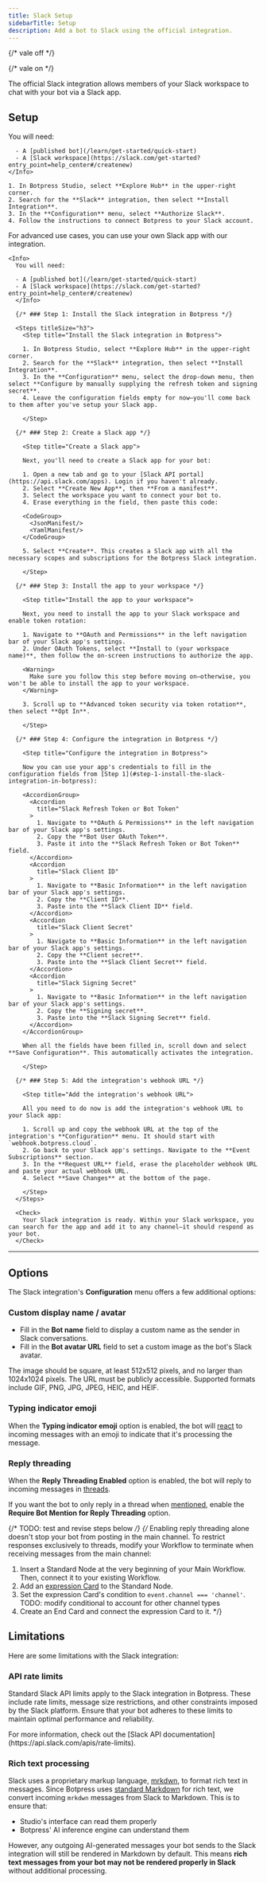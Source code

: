 ```yaml
---
title: Slack Setup
sidebarTitle: Setup
description: Add a bot to Slack using the official integration.
---
```


{/* vale off */}


<OpenInHub integration={integrationVersions.slack}/>



{/* vale on */}

The official Slack integration allows members of your Slack workspace to chat with your bot via a Slack app.

## Setup

<Tabs>
  <Tab title="Automatic configuration">
    <Info>
      You will need:

      - A [published bot](/learn/get-started/quick-start)
      - A [Slack workspace](https://slack.com/get-started?entry_point=help_center#/createnew)
    </Info>

    1. In Botpress Studio, select **Explore Hub** in the upper-right corner.
    2. Search for the **Slack** integration, then select **Install Integration**.
    3. In the **Configuration** menu, select **Authorize Slack**.
    4. Follow the instructions to connect Botpress to your Slack account.
  </Tab>
  <Tab title="Manual configuration">
    For advanced use cases, you can use your own Slack app with our integration.

    <Info>
      You will need:

      - A [published bot](/learn/get-started/quick-start)
      - A [Slack workspace](https://slack.com/get-started?entry_point=help_center#/createnew)
      </Info>

      {/* ### Step 1: Install the Slack integration in Botpress */}

      <Steps titleSize="h3">
        <Step title="Install the Slack integration in Botpress">

        1. In Botpress Studio, select **Explore Hub** in the upper-right corner.
        2. Search for the **Slack** integration, then select **Install Integration**.
        3. In the **Configuration** menu, select the drop-down menu, then select **Configure by manually supplying the refresh token and signing secret**.
        4. Leave the configuration fields empty for now—you'll come back to them after you've setup your Slack app.

        </Step>

      {/* ### Step 2: Create a Slack app */}

        <Step title="Create a Slack app">

        Next, you'll need to create a Slack app for your bot:

        1. Open a new tab and go to your [Slack API portal](https://api.slack.com/apps). Login if you haven't already.
        2. Select **Create New App**, then **From a manifest**.
        3. Select the workspace you want to connect your bot to.
        4. Erase everything in the field, then paste this code:

        <CodeGroup>
          <JsonManifest/>
          <YamlManifest/>
        </CodeGroup>

        5. Select **Create**. This creates a Slack app with all the necessary scopes and subscriptions for the Botpress Slack integration.

        </Step>

      {/* ### Step 3: Install the app to your workspace */}

        <Step title="Install the app to your workspace">

        Next, you need to install the app to your Slack workspace and enable token rotation:

        1. Navigate to **OAuth and Permissions** in the left navigation bar of your Slack app's settings.
        2. Under OAuth Tokens, select **Install to (your workspace name)**, then follow the on-screen instructions to authorize the app.

        <Warning>
          Make sure you follow this step before moving on—otherwise, you won't be able to install the app to your workspace.
        </Warning>

        3. Scroll up to **Advanced token security via token rotation**, then select **Opt In**.

        </Step>

      {/* ### Step 4: Configure the integration in Botpress */}

        <Step title="Configure the integration in Botpress">

        Now you can use your app's credentials to fill in the configuration fields from [Step 1](#step-1-install-the-slack-integration-in-botpress):

        <AccordionGroup>
          <Accordion
            title="Slack Refresh Token or Bot Token"
          >
            1. Navigate to **OAuth & Permissions** in the left navigation bar of your Slack app's settings.
            2. Copy the **Bot User OAuth Token**.
            3. Paste it into the **Slack Refresh Token or Bot Token** field.
          </Accordion>
          <Accordion
            title="Slack Client ID"
          >
            1. Navigate to **Basic Information** in the left navigation bar of your Slack app's settings.
            2. Copy the **Client ID**.
            3. Paste into the **Slack Client ID** field.
          </Accordion>
          <Accordion
            title="Slack Client Secret"
          >
            1. Navigate to **Basic Information** in the left navigation bar of your Slack app's settings.
            2. Copy the **Client secret**.
            3. Paste into the **Slack Client Secret** field.
          </Accordion>
          <Accordion
            title="Slack Signing Secret"
          >
            1. Navigate to **Basic Information** in the left navigation bar of your Slack app's settings.
            2. Copy the **Signing secret**.
            3. Paste into the **Slack Signing Secret** field.
          </Accordion>
        </AccordionGroup>

        When all the fields have been filled in, scroll down and select **Save Configuration**. This automatically activates the integration.

        </Step>

      {/* ### Step 5: Add the integration's webhook URL */}

        <Step title="Add the integration's webhook URL">

        All you need to do now is add the integration's webhook URL to your Slack app:

        1. Scroll up and copy the webhook URL at the top of the integration's **Configuration** menu. It should start with `webhook.botpress.cloud`.
        2. Go back to your Slack app's settings. Navigate to the **Event Subscriptions** section.
        3. In the **Request URL** field, erase the placeholder webhook URL and paste your actual webhook URL.
        4. Select **Save Changes** at the bottom of the page.

        </Step>
      </Steps>

      <Check>
        Your Slack integration is ready. Within your Slack workspace, you can search for the app and add it to any channel—it should respond as your bot.
      </Check>
  </Tab>
</Tabs>

---

## Options

The Slack integration's **Configuration** menu offers a few additional options:

### Custom display name / avatar

- Fill in the **Bot name** field to display a custom name as the sender in Slack conversations.
- Fill in the **Bot avatar URL** field to set a custom image as the bot's Slack avatar.

<Note>
  The image should be square, at least 512x512 pixels, and no larger than 1024x1024 pixels. The URL must be publicly accessible. Supported formats include GIF, PNG, JPG, JPEG, HEIC, and HEIF.
</Note>

### Typing indicator emoji

When the **Typing indicator emoji** option is enabled, the bot will [react](https://www.google.com/url?sa=t&source=web&rct=j&opi=89978449&url=https://slack.com/help/articles/202931348-Use-emoji-and-reactions&ved=2ahUKEwjkjonOtueOAxXug4kEHWXTNBsQFnoECBcQAQ&usg=AOvVaw0_PwUudKr3nwqdIQhPpFza) to incoming messages with an emoji to indicate that it's processing the message.

### Reply threading

When the **Reply Threading Enabled** option is enabled, the bot will reply to incoming messages in [threads](https://slack.com/help/articles/115000769927-Use-threads-to-organize-discussions).

If you want the bot to only reply in a thread when [mentioned](https://slack.com/help/articles/205240127-Use-mentions-in-Slack), enable the **Require Bot Mention for Reply Threading** option.

{/* TODO: test and revise steps below */}
{/* <Note>
  Enabling reply threading alone doesn't stop your bot from posting in the main channel. To restrict responses exclusively to threads, modify your Workflow to terminate when receiving messages from the main channel:

  1. Insert a Standard Node at the very beginning of your Main Workflow. Then, connect it to your existing Workflow.
  2. Add an [expression Card](/learn/reference/cards/flow-logic#expression) to the Standard Node.
  3. Set the expression Card's condition to `event.channel === 'channel'`.
  TODO: modify conditional to account for other channel types
  3. Create an End Card and connect the expression Card to it.
</Note> */}

## Limitations

Here are some limitations with the Slack integration:

### API rate limits

Standard Slack API limits apply to the Slack integration in Botpress. These include rate limits, message size restrictions, and other constraints imposed by the Slack platform. Ensure that your bot adheres to these limits to maintain optimal performance and reliability.

<Note>
  For more information, check out the [Slack API documentation](https://api.slack.com/apis/rate-limits).
</Note>

### Rich text processing

Slack uses a proprietary markup language, [mrkdwn](https://api.slack.com/reference/surfaces/formatting#lists), to format rich text in messages. Since Botpress uses [standard Markdown](https://www.markdownguide.org/cheat-sheet/) for rich text, we convert incoming `mrkdwn` messages from Slack to Markdown. This is to ensure that:

- Studio's interface can read them properly
- Botpress' AI inference engine can understand them

However, any outgoing AI-generated messages your bot sends to the Slack integration will still be rendered in Markdown by default. This means **rich text messages from your bot may not be rendered properly in Slack** without additional processing.
